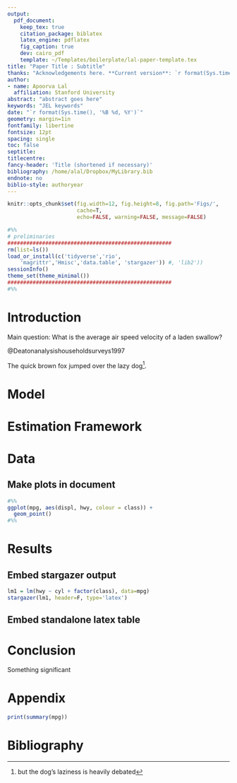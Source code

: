 ```yaml
---
output:
  pdf_document:
    keep_tex: true
    citation_package: biblatex
    latex_engine: pdflatex
    fig_caption: true
    dev: cairo_pdf
    template: ~/Templates/boilerplate/lal-paper-template.tex
title: "Paper Title : Subtitle"
thanks: "Acknowledgements here. **Current version**: `r format(Sys.time(), '%B %d, %Y')`; **Corresponding author**: apoorval@stanford.edu."
author:
- name: Apoorva Lal
  affiliation: Stanford University
abstract: "abstract goes here"
keywords: "JEL keywords"
date: "`r format(Sys.time(), '%B %d, %Y')`"
geometry: margin=1in
fontfamily: libertine
fontsize: 12pt
spacing: single
toc: false
septitle:
titlecentre:
fancy-header: 'Title (shortened if necessary)'
bibliography: /home/alal/Dropbox/MyLibrary.bib
endnote: no
biblio-style: authoryear
---
```


```r
knitr::opts_chunk$set(fig.width=12, fig.height=8, fig.path='Figs/',
                      cache=T,
                      echo=FALSE, warning=FALSE, message=FALSE)
```

<!-- /*
██████  ██████  ███████ ██████
██   ██ ██   ██ ██      ██   ██
██████  ██████  █████   ██████
██      ██   ██ ██      ██
██      ██   ██ ███████ ██
*/
 -->

```r
#%%
# preliminaries
####################################################
rm(list=ls())
load_or_install(c('tidyverse','rio',
    'magrittr','Hmisc','data.table', 'stargazer')) #, 'lib2'))
sessionInfo()
theme_set(theme_minimal())
####################################################
#%%
```

<!-- /*
██ ███    ██ ████████ ██████   ██████
██ ████   ██    ██    ██   ██ ██    ██
██ ██ ██  ██    ██    ██████  ██    ██
██ ██  ██ ██    ██    ██   ██ ██    ██
██ ██   ████    ██    ██   ██  ██████
*/
 -->

# Introduction

Main question: What is the average air speed velocity of a laden swallow?

@Deatonanalysishouseholdsurveys1997

The quick brown fox jumped over the lazy dog^[but the dog's laziness
is heavily debated].


<!-- /*
███    ███  ██████  ██████  ███████ ██
████  ████ ██    ██ ██   ██ ██      ██
██ ████ ██ ██    ██ ██   ██ █████   ██
██  ██  ██ ██    ██ ██   ██ ██      ██
██      ██  ██████  ██████  ███████ ███████
*/
 -->

# Model

\begin{align*}
\maximise_{c_t,k_{t+1}} &  \sum_{t=1}^{\infty} \beta^t u(c_t)  \\
  s.t. & \enspace c_{t} + k_{t+1} \leq f(k_t) + (1-\delta)k_t
\end{align*}

# Estimation Framework


\begin{align*}
\text{outcome}_{ict} = \alpha_i & + \sum_{k=0}^2 \beta_{t-k}^p
PPI_{ict-k} + \gamma_{ct} + \epsilon_{ict} \\
\text{outcome}_{ict} = \alpha_i & + \sum_{k=0}^2 \beta_{t-k}^p PPI_{ict-k} +
\sum_{k=0}^2 + \beta_{t-k}^m CPI_{ict-k} + \\ & \gamma_{c}\times
trend_t + \epsilon_{ict}
\end{align*}

<!-- /*
██████   █████  ████████  █████
██   ██ ██   ██    ██    ██   ██
██   ██ ███████    ██    ███████
██   ██ ██   ██    ██    ██   ██
██████  ██   ██    ██    ██   ██
*/
 -->

# Data

## Make plots in document
```r
#%%
ggplot(mpg, aes(displ, hwy, colour = class)) +
  geom_point()
#%%
```

\newpage


<!-- /*
██████  ███████ ███████ ██    ██ ██   ████████ ███████
██   ██ ██      ██      ██    ██ ██      ██    ██
██████  █████   ███████ ██    ██ ██      ██    ███████
██   ██ ██           ██ ██    ██ ██      ██         ██
██   ██ ███████ ███████  ██████  ███████ ██    ███████
*/
 -->

# Results

## Embed stargazer output

```r
lm1 = lm(hwy ~ cyl + factor(class), data=mpg)
stargazer(lm1, header=F, type='latex')
```

## Embed standalone latex table

# Conclusion

Something significant

<!-- /*
 █████  ██████  ██████  ███████ ███    ██ ██████  ██ ██   ██
██   ██ ██   ██ ██   ██ ██      ████   ██ ██   ██ ██  ██ ██
███████ ██████  ██████  █████   ██ ██  ██ ██   ██ ██   ███
██   ██ ██      ██      ██      ██  ██ ██ ██   ██ ██  ██ ██
██   ██ ██      ██      ███████ ██   ████ ██████  ██ ██   ██
*/
 -->

# Appendix

```r
print(summary(mpg))
```

# Bibliography
